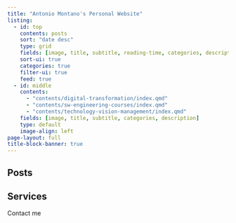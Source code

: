 ```yaml
---
title: "Antonio Montano's Personal Website"
listing:
  - id: top
    contents: posts
    sort: "date desc"
    type: grid
    fields: [image, title, subtitle, reading-time, categories, description, author, date]
    sort-ui: true
    categories: true
    filter-ui: true
    feed: true
  - id: middle
    contents: 
      - "contents/digital-transformation/index.qmd"
      - "contents/sw-engineering-courses/index.qmd"
      - "contents/technology-vision-management/index.qmd"
    fields: [image, title, subtitle, categories, description]
    type: default
    image-align: left
page-layout: full
title-block-banner: true
---
```


::: {=html}
<div id="app"></div>

<script>
  var app = document.getElementById('app');

  var typewriter = new Typewriter(app, {
    loop: true,
    delay: 75,
  });

  typewriter
    .pauseFor(250)
    .typeString('<h2>Welcome! Here, you\'ll find a variety of short (and not so short) <u>articles</u> on <span style="color: #27ae60;">topics</span> I thought might interest others. You can explore different categories using the menu on the side.</h2>')
    .pauseFor(300)
    .deleteChars(182)
    .typeString('<h2>Additionally, at the bottom of the page, I describe the <u>services</u> I offer as a <span style="color: #27ae60;">consultant</span> for all types of businesses, including startups, SMBs, and large enterprises</h2>.')
    .pauseFor(10000)
    .start();
</script>
::: 

## 
## Posts

::: {#top}
:::

## Services

::: {#middle}
:::

Contact me

